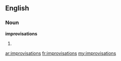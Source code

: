 ==English==

===Noun===
'''improvisations'''

# {{plural of|[[improvisation]]}}

[[ar:improvisations]]
[[fr:improvisations]]
[[my:improvisations]]
